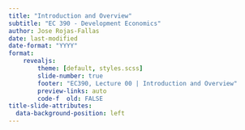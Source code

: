 ```yaml
---
title: "Introduction and Overview"
subtitle: "EC 390 - Development Economics"
author: Jose Rojas-Fallas
date: last-modified
date-format: "YYYY"
format:
    revealjs:
        theme: [default, styles.scss]
        slide-number: true
        footer: "EC390, Lecture 00 | Introduction and Overview"
        preview-links: auto
        code-f  old: FALSE
title-slide-attributes: 
  data-background-position: left
---
```


